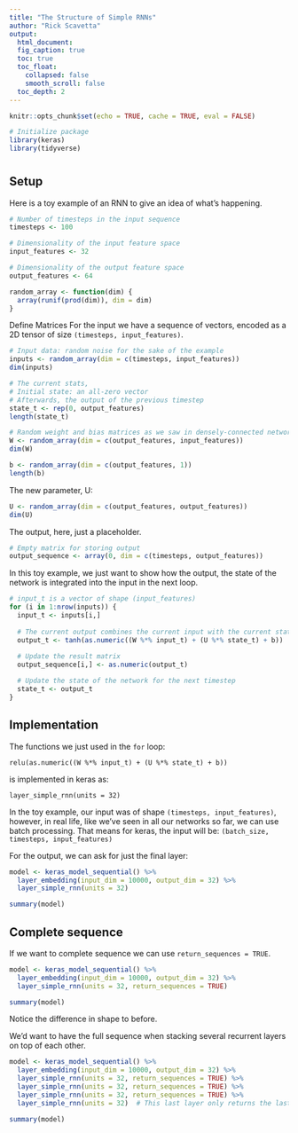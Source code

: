 ```yaml
---
title: "The Structure of Simple RNNs"
author: "Rick Scavetta"
output:
  html_document:
  fig_caption: true
  toc: true
  toc_float:
    collapsed: false
    smooth_scroll: false
  toc_depth: 2
---
```


```r
knitr::opts_chunk$set(echo = TRUE, cache = TRUE, eval = FALSE)

# Initialize package
library(keras)
library(tidyverse)
```

# {.tabset .tabset-fade .tabset-pills}

## Setup

Here is a toy example of an RNN to give an idea of what's happening.

```r
# Number of timesteps in the input sequence
timesteps <- 100

# Dimensionality of the input feature space
input_features <- 32

# Dimensionality of the output feature space
output_features <- 64

random_array <- function(dim) {
  array(runif(prod(dim)), dim = dim)
}
```

Define Matrices
For the input we have a sequence of vectors, encoded as a 2D tensor of size `(timesteps, input_features)`.

```r
# Input data: random noise for the sake of the example
inputs <- random_array(dim = c(timesteps, input_features))
dim(inputs)
```

```r
# The current stats,
# Initial state: an all-zero vector
# Afterwards, the output of the previous timestep
state_t <- rep(0, output_features)
length(state_t)
```

```r
# Random weight and bias matrices as we saw in densely-connected networks
W <- random_array(dim = c(output_features, input_features))
dim(W)

```

```r
b <- random_array(dim = c(output_features, 1))
length(b)
```

The new parameter, U:

```r
U <- random_array(dim = c(output_features, output_features))
dim(U)
```

The output, here, just a placeholder.

```r
# Empty matrix for storing output
output_sequence <- array(0, dim = c(timesteps, output_features))
```

In this toy example, we just want to show how the output, the state of the network is integrated into the input in the next loop. 

```r
# input_t is a vector of shape (input_features)
for (i in 1:nrow(inputs)) {
  input_t <- inputs[i,]
  
  # The current output combines the current input with the current state (i.e. the previous output) 
  output_t <- tanh(as.numeric((W %*% input_t) + (U %*% state_t) + b))
  
  # Update the result matrix
  output_sequence[i,] <- as.numeric(output_t)

  # Update the state of the network for the next timestep
  state_t <- output_t
}
```

## Implementation

The functions we just used in the `for` loop:

```
relu(as.numeric((W %*% input_t) + (U %*% state_t) + b))
```

is implemented in keras as:

```
layer_simple_rnn(units = 32)
```

In the toy example, our input was of shape `(timesteps, input_features)`, however, in real life, like we've seen in all our networks so far, we can use batch processing. That means for keras, the input will be: `(batch_size, timesteps, input_features)`

For the output, we can ask for just the final layer:

```r

model <- keras_model_sequential() %>% 
  layer_embedding(input_dim = 10000, output_dim = 32) %>% 
  layer_simple_rnn(units = 32)

summary(model)
```

## Complete sequence

If we want to complete sequence we can use `return_sequences = TRUE`.

```r
model <- keras_model_sequential() %>% 
  layer_embedding(input_dim = 10000, output_dim = 32) %>% 
  layer_simple_rnn(units = 32, return_sequences = TRUE)

summary(model)
```

Notice the difference in shape to before.

We'd want to have the full sequence when stacking several recurrent layers on top of each other.

```r
model <- keras_model_sequential() %>% 
  layer_embedding(input_dim = 10000, output_dim = 32) %>% 
  layer_simple_rnn(units = 32, return_sequences = TRUE) %>% 
  layer_simple_rnn(units = 32, return_sequences = TRUE) %>%
  layer_simple_rnn(units = 32, return_sequences = TRUE) %>%
  layer_simple_rnn(units = 32)  # This last layer only returns the last outputs.

summary(model)
```

